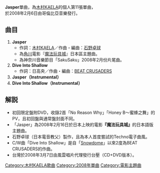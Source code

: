 {{Infobox song
| name       = Jasper (初回盤封面)
| type       = [[單曲|單曲]]
| artist     = [[木村KAELA|木村KAELA]]
| cover      = JasperDVD2.jpg
<!-- 未知參數 | background = Black -->
| released   = 2008年2月6日
| recorded   = 
| genre      = Techno、[[J-POP|J-POP]]
| length     = 
| label      = 哥倫比亞音樂
| producer   = 石野卓球
| prev_title = [[Yellow_(木村KAELA單曲)|Yellow]]
| prev_year  = 2007
| next_title = [[Moustache/memories|Moustache / memories]]
| next_year  = 2008
| misc       = {{Extra album cover
  | header = Jasper(通常盤CD only封面)
  | type   = 單曲
  | cover  = Jasper2.jpg
  }}
}}
'''Jasper'''單曲，為[[木村KAELA|木村KAELA]]的個人第11張單曲，<br />
於2008年2月6日由哥倫比亞音樂發行。

== 曲目 ==
# '''Jasper'''
#*作詞：[[木村KAELA|木村KAELA]]／作曲・編曲：[[石野卓球|石野卓球]]
#*為[[角川電影|角川]]電影『[[魔法玩具城|魔法玩具城]]』日本區主題曲。
#*為神奈川音樂節目「SakuSaku」2008年2月份片尾曲。
# '''Dive Into Shallow'''
#*作詞：日高央／作曲・編曲：[[BEAT_CRUSADERS|BEAT CRUSADERS]]
# '''Jasper（Instrumental）'''
# '''Dive Into Shallow（Instrumental）'''

== 解説 ==
*初回限定盤附DVD，收錄2首「No Reason Why」「Honey B〜蜜蜂之舞」的PV，且初回盤與通常盤封面不同。
*「Jasper」為2008年2月16日於日本上映的電影'''『魔法玩具城』'''的日本語版主題曲。
*石野卓球（日本電音教父）製作，且為本人首度嘗試的Techno電子曲風。
*C/W曲「Dive Into Shallow」是自「[[Snowdome|Snowdome]]」以來2度為BEAT CRUSADERS的作曲。
*台灣於2008年3月7日由風雲唱片代理發行台壓（CD+DVD版本）。

[[Category:木村KAELA歌曲|Category:木村KAELA歌曲]]
[[Category:2008年單曲|Category:2008年單曲]]
[[Category:電影主題曲|Category:電影主題曲]]